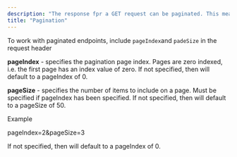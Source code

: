 ```yaml
---
description: "The response fpr a GET request can be paginated. This means for each request, the response will be one "page" of results."
title: "Pagination"
---
```


To work with paginated endpoints, include `pageIndex`and `padeSize` in the request header

**pageIndex** - specifies the pagination page index. Pages are zero indexed, i.e. the first page has an index value of zero. If not specified, then will default to a pageIndex of 0.

**pageSize** - specifies the number of items to include on a page. Must be specified if pageIndex has been specified. If not specified, then will default to a pageSize of 50.

Example

pageIndex=2&pageSize=3

If not specified, then will default to a pageIndex of 0.
